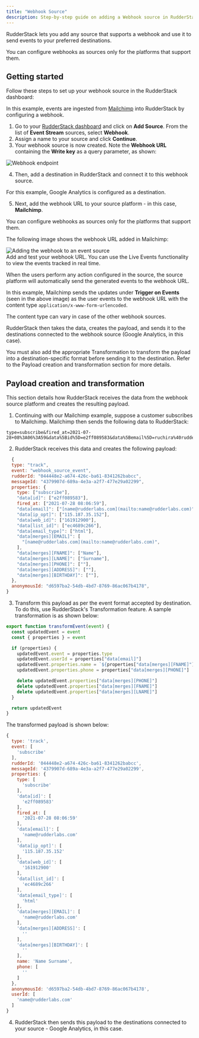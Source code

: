 ```yaml
---
title: "Webhook Source"
description: Step-by-step guide on adding a Webhook source in RudderStack.
---
```


RudderStack lets you add any source that supports a webhook and use it to send events to your preferred destinations.

<div class="warningBlock">
You can configure webhooks as sources only for the platforms that support them.
</div> 

## Getting started

Follow these steps to set up your webhook source in the RudderStack dashboard:

<div class="infoBlock">
In this example, events are ingested from <a href="https://mailchimp.com">Mailchimp</a> into RudderStack by configuring a webhook.
</div>

1. Go to your [RudderStack dashboard](https://app.rudderstack.com/) and click on **Add Source**. From the list of **Event Stream** sources, select **Webhook**.
2. Assign a name to your source and click **Continue**.
3. Your webhook source is now created. Note the **Webhook URL** containing the **Write key** as a query parameter, as shown:

<img src="../../../assets/event-stream-sources/webhook-endpoint-url.png" alt="Webhook endpoint" />

4. Then, <Link to="/dashboard-guides/destinations/#adding-a-destination">add a destination in RudderStack</Link> and connect it to this webhook source.

<div class="infoBlock">
For this example, <Link to="/destinations/streaming-destinations/google-analytics-ga/">Google Analytics</Link> is configured as a destination.
</div>

5. Next, add the webhook URL to your source platform - in this case, **Mailchimp**. 

<div class="warningBlock">
You can configure webhooks as sources only for the platforms that support them.
</div> 

The following image shows the webhook URL added in Mailchimp:

<img src="../../../assets/event-stream-sources/webhook-5.png" alt="Adding the webhook to an event source" />

<div class="warningBlock">
Add and test your webhook URL. You can use the <Link to="/dashboard-guides/live-events/#source-live-events">Live Events</Link> functionality to view the events tracked in real time.
</div>

When the users perform any action configured in the source, the source platform will automatically send the generated events to the webhook URL.

In this example, Mailchimp sends the updates under **Trigger on Events** \(seen in the above image\) as the user events to the webhook URL with the content type `application/x-www-form-urlencoded`.

<div class="infoBlock">
The content type can vary in case of the other webhook sources.
</div>

RudderStack then takes the data, creates the payload, and sends it to the destinations connected to the webhook source (Google Analytics, in this case).

<div class="warningBlock">
You must also add the appropriate <Link to="/features/transformations/">Transformation</Link> to transform the payload into a destination-specific format before sending it to the destination. Refer to the <Link to="#payload-creation-and-transformation">Payload creation and transformation</Link> section for more details.
</div>

## Payload creation and transformation

This section details how RudderStack receives the data from the webhook source platform and creates the resulting payload.

1. Continuing with our Mailchimp example, suppose a customer subscribes to Mailchimp. Mailchimp then sends the following data to RudderStack:

```
type=subscribe&fired_at=2021-07-28+08%3A06%3A59&data%5Bid%5D=e2ff089583&data%5Bemail%5D=ruchira%40rudderlabs.com&data%5Bemail_type%5D=html&data%5Bip_opt%5D=115.187.35.152&data%5Bweb_id%5D=161912900&data%5Bmerges%5D%5BEMAIL%5D=name%40rudderlabs.com&data%5Bmerges%5D%5BFNAME%5D=Name&data%5Bmerges%5D%5BLNAME%5D=Surname&data%5Bmerges%5D%5BADDRESS%5D=&data%5Bmerges%5D%5BPHONE%5D=&data%5Bmerges%5D%5BBIRTHDAY%5D=&data%5Blist_id%5D=ec4689c266
```

2. RudderStack receives this data and creates the following payload:

```javascript
  {
  type: "track",
  event: "webhook_source_event",
  rudderId: "044448e2-a674-426c-ba61-8341262babcc",
  messageId: "4379907d-689a-4e3a-a2f7-477e29a02299",
  properties: {
    type: ["subscribe"],
    "data[id]": ["e2ff089583"],
    fired_at: ["2021-07-28 08:06:59"],
    "data[email]": ["[name@rudderlabs.com](mailto:name@rudderlabs.com)"],
    "data[ip_opt]": ["115.187.35.152"],
    "data[web_id]": ["161912900"],
    "data[list_id]": ["ec4689c266"],
    "data[email_type]": ["html"],
    "data[merges][EMAIL]": [
      "[name@rudderlabs.com](mailto:name@rudderlabs.com)",
    ],
    "data[merges][FNAME]": ["Name"],
    "data[merges][LNAME]": ["Surname"],
    "data[merges][PHONE]": [""],
    "data[merges][ADDRESS]": [""],
    "data[merges][BIRTHDAY]": [""],
  },
  anonymousId: "d6597ba2-54db-4bd7-8769-86ac067b4178",
}
```

3. Transform this payload as per the event format accepted by destination. To do this, use RudderStack's <Link to="/features/transformations/">Transformation</Link> feature. A sample transformation is as shown below:

```javascript
export function transformEvent(event) {
  const updatedEvent = event
  const { properties } = event

  if (properties) {
    updatedEvent.event = properties.type
    updatedEvent.userId = properties["data[email]"]
    updatedEvent.properties.name = `${properties["data[merges][FNAME]"]} ${properties["data[merges][LNAME]"]}`
    updatedEvent.properties.phone = properties["data[merges][PHONE]"]

    delete updatedEvent.properties["data[merges][PHONE]"]
    delete updatedEvent.properties["data[merges][FNAME]"]
    delete updatedEvent.properties["data[merges][LNAME]"]
  }

  return updatedEvent
}
```

The transformed payload is shown below:

```javascript
{
  type: 'track',
  event: [
    'subscribe'
  ],
  rudderId: '044448e2-a674-426c-ba61-8341262babcc',
  messageId: '4379907d-689a-4e3a-a2f7-477e29a02299',
  properties: {
    type: [
      'subscribe'
    ],
    'data[id]': [
      'e2ff089583'
    ],
    fired_at: [
      '2021-07-28 08:06:59'
    ],
    'data[email]': [
      'name@rudderlabs.com'
    ],
    'data[ip_opt]': [
      '115.187.35.152'
    ],
    'data[web_id]': [
      '161912900'
    ],
    'data[list_id]': [
      'ec4689c266'
    ],
    'data[email_type]': [
      'html'
    ],
    'data[merges][EMAIL]': [
      'name@rudderlabs.com'
    ],
    'data[merges][ADDRESS]': [
      ''
    ],
    'data[merges][BIRTHDAY]': [
      ''
    ],
    name: 'Name Surname',
    phone: [
      ''
    ]
  },
  anonymousId: 'd6597ba2-54db-4bd7-8769-86ac067b4178',
  userId: [
    'name@rudderlabs.com'
  ]
}
```

4. RudderStack then sends this payload to the destinations connected to your source - Google Analytics, in this case.